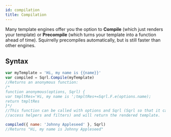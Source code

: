 ```yaml
---
id: compilation
title: Compilation
---
```



<Hint type="note">
    
Many template engines offer you the option to <b>Compile</b> (which just renders your template) or <b>Precompile</b> (which turns your template into a function ahead of time). Squirrelly precompiles automatically, but is still faster than other engines.

</Hint>

## Syntax

```js
var myTemplate = 'Hi, my name is {{name}}'
var compiled = Sqrl.Compile(myTemplate)
//Returns an anonymous function:
/*
function anonymous(options, Sqrl) {
var tmpltRes='Hi, my name is ';tmpltRes+=Sqrl.F.e(options.name);
return tmpltRes
}*/
//This function can be called with options and Sqrl (Sqrl so that it can
//access helpers and filters) and will return the rendered template.

compiled({ name: 'Johnny Appleseed' }, Sqrl)
//Returns "Hi, my name is Johnny Appleseed"
```
